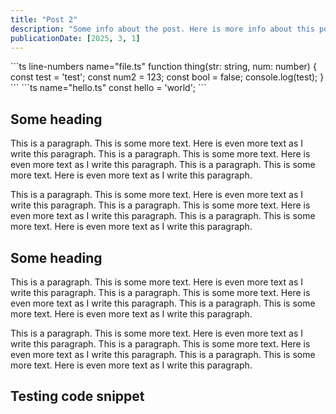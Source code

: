 ```yaml
---
title: "Post 2"
description: "Some info about the post. Here is more info about this post. Here is some extra info about the post as well."
publicationDate: [2025, 3, 1]
---
```


<Tabs>
```ts line-numbers name="file.ts"
function thing(str: string, num: number) {
	const test = 'test';
	const num2 = 123;
	const bool = false;
	console.log(test);
}
```
```ts name="hello.ts"
const hello = 'world';
```
</Tabs>

## Some heading

This is a paragraph. This is some more text. Here is even more text as I write this paragraph. This is a paragraph. This is some more text. Here is even more text as I write this paragraph. This is a paragraph. This is some more text. Here is even more text as I write this paragraph.

This is a paragraph. This is some more text. Here is even more text as I write this paragraph. This is a paragraph. This is some more text. Here is even more text as I write this paragraph. This is a paragraph. This is some more text. Here is even more text as I write this paragraph.

## Some heading

This is a paragraph. This is some more text. Here is even more text as I write this paragraph. This is a paragraph. This is some more text. Here is even more text as I write this paragraph. This is a paragraph. This is some more text. Here is even more text as I write this paragraph.

This is a paragraph. This is some more text. Here is even more text as I write this paragraph. This is a paragraph. This is some more text. Here is even more text as I write this paragraph. This is a paragraph. This is some more text. Here is even more text as I write this paragraph.

## Testing code snippet
